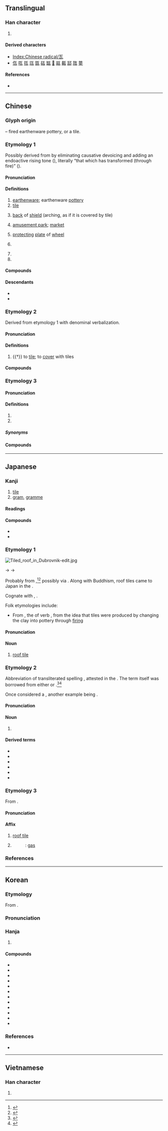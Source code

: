 {{character info}}
{{character info|⽡}}
==Translingual==
{{stroke order|type=animate}}

===Han character===
{{Han char|rn=98|rad=瓦|as=00|sn=5|snj=5|snm=4|four=10717|canj=MVNI|ids=⿵⿸⿱一𠄌㇈丶(G),⿵⿸⿱丅㇀㇈丶(HTJKV)}}

# {{mul-kangxi radical-def}}

====Derived characters====
* [[Index:Chinese radical/瓦]]
* [[佤]] [[咓]] [[㧚]] [[珁]] [[㽍]] [[砙]] [[缻]] [[𧧀]] [[䰛]] [[齀]] [[邷]] [[旊]] [[䉚]]

====References====
* {{Han ref|kx=0747.360|dkj=21438|dj=1156.050|hdz=21421.030|uh=74E6|ud=29926|bh=A5CB|bd=42443}}

----

==Chinese==
{{zh-forms|alt=𪜂}}

===Glyph origin===
{{Han etym}}
{{liushu|p}} – fired earthenware pottery, or a tile.

===Etymology 1===
Possibly derived from {{och-l|化|to transform}} by eliminating causative devoicing and adding an endoactive rising tone ({{zh-l|*上聲}}), literally “that which has transformed (through fire)” ({{zh-ref|Schuessler, 2007}}).

====Pronunciation====
{{zh-pron
|m=wǎ
|m-s=wa3
|dg=ва2
|c=ngaa5
|c-t=nga2
|g=ua3
|h=pfs=ngá;gd=nga3
|j=va2
|mb=uà
|md=nguâ/nguā
|md_note=nguâ - vernacular; nguā - literary
|mn=xm,zz,kh,tp,tn,sx,yl,hc,tc:hiā/qz,lk:hiǎ/km,mg:hōa/lk:hǒa/xm,qz:góa/óa
|mn_note=hiā/hiǎ/hōa/hǒa - vernacular; góa - literary; óa - literary (Zhangzhou, Taiwan), common variant (Xiamen, Quanzhou)
|mn-t=hia6/ua1
|mn-t_note=hia6 - vernacular; ua1 - literary
|w=3ngo
|x=ua3
|mc=1
|oc=1,1
|cat=n
}}

====Definitions====
{{zh-hanzi}}

# [[earthenware]]; earthenware [[pottery]]
# [[tile]] {{gloss|roof covering}}
# {{lb|zh|historical}} [[back]] of [[shield]] (arching, as if it is covered by tile)
# {{lb|zh|historical}} [[amusement park]]; [[market]]
# {{lb|zh|historical|dialectal}} [[protecting]] [[plate]] of [[wheel]]
# {{lb|zh|music}} {{zh-alt-name|土|[[earth]]}}
# {{n-g|Ancient placename in modern {{w|Hua County}}, [[Henan]].}}
# {{surname|zh}}

====Compounds====
{{zh-der|三瓦兩舍|三瓦四舍|上無片瓦遮身，下無立錐之地|丟下瓦磚兒，一個個要著地|丟磚料瓦|冰散瓦解|冰消瓦解|化瓦糧|南瓦子|反打瓦|吃瓦片兒|各人自掃檐前雪，莫管他家瓦上霜|各人自掃門前雪，休管他人瓦上霜|各人自掃門前雪，莫管他家瓦上霜|單浪瓦房子|土崩瓦解|土雞瓦犬|木瓦|大小金瓦寺|寧可玉碎，不為瓦全|寧可玉碎，不能瓦全|寧為玉碎，不為瓦全|小青瓦|屋瓦|弄瓦|弄瓦之喜|打瓦|明瓦|望風瓦解|朱瓦碧甍|朱甍碧瓦|板瓦|根椽片瓦|毀方瓦合|毀瓦畫墁|泥瓦匠|泥豬瓦狗|添磚加瓦|滴水瓦|片瓦根椽|片瓦無存|琉璃瓦|瓦全|瓦剌|瓦匠|瓦合|瓦合之卒|瓦器|瓦器蚌盤|瓦圈|瓦塊|瓦壟|瓦壟子|瓦子|瓦屋|瓦市|瓦影龜魚|瓦松|瓦棺篆鼎|瓦楞|瓦楞子|瓦楞帽|瓦楞紙|瓦溝|瓦灶繩床|瓦片|瓦獸|瓦當|瓦當文|瓦盆|瓦碴兒|瓦礫|瓦窯|瓦罐|瓦罐不離井上破|瓦舍|瓦解|瓦解冰泮|瓦解冰消|瓦解冰銷|瓦解土崩|瓦解星散|瓦解星飛|瓦解雲散|瓦釜之鳴|瓦釜雷鳴|瓷瓦兒|石棉瓦|破瓦頹垣|硯瓦|碧瓦|碧瓦朱甍|磚瓦|繩床瓦灶|纍瓦結繩|缸瓦|虛舟飄瓦|銅瓦|陶犬瓦雞|雷鳴瓦釜|青瓦臺|飛磚擲瓦|鴛鴦瓦|七十瓦上霜，八十不稀奇|瓦石峽|瓦埠|瓦下}}

====Descendants====
* {{desc|hmx-pro|*ŋʷæX||tile|bor=1}}
* {{desc|vi|ngói||tile|bor=1}}

===Etymology 2===
Derived from etymology 1 with denominal verbalization.

====Pronunciation====
{{zh-pron
|m=wà
|c=ngaa6
|c-t=nga2
|h=gd=nga3
|mn=xm:hiā/xm:gōa
|mn_note=hiā - vernacular; gōa - literary
|mn-t=huê7
|dial=n
|mc=2
|oc=n,2
|cat=v
}}

====Definitions====
{{zh-hanzi}}

# {{†}} to [[tile]]; to [[cover]] with tiles

====Compounds====
{{zh-der|瓦刀}}

===Etymology 3===

====Pronunciation====
{{zh-pron
|m=wǎ
|c=ngaa5
|h=gd=nga3
|md=nguā
|mn=ml:óa
|mn-t=ua1/ua2
|dial=n
|cat=cls
}}

====Definitions====
{{zh-hanzi}}

# {{zh-used2|t}}
# {{zh-short|瓦特|[[watt]]}}

=====Synonyms=====
{{zh-dial|瓦特}}

====Compounds====
{{zh-der|日內瓦|日內瓦公約|瓦特|瓦特表|薩爾瓦多|努瓦克肖特|瓦努阿圖|杜瓦|吐瓦魯|哈瓦那|伊洛瓦底江|催淚瓦斯|巴依阿瓦提|瓦斯|瓦斯中毒|瓦斯彈|瓦斯槍|瓦斯爐|瓦斯車|千瓦|千瓦時|史瓦濟蘭|天然瓦斯|密涅瓦|德拉瓦河|摩爾多瓦|毒瓦斯|液化瓦斯|液體瓦斯|納瓦|英阿瓦提|雅瓦|扎瓦|喀瓦克|瓦根基|阿瓦提|亞瓦格|斯里賈亞瓦德納普拉科特|窩瓦河|圖瓦|蘇瓦|阿瓦|赤瓦不剌海}}

{{zh-cat|Intermediate}}

----

==Japanese==

===Kanji===
{{ja-kanji|grade=|rs=瓦00}}
# [[tile]]
# [[gram]], [[gramme]]

====Readings====
{{ja-readings
|goon=げ<げ<ぐゑ
|kanon=が<ぐわ
|kun=かわら-<かはら-, グラム-
}}

====Compounds====
{{der-top|Compounds}}
* {{ja-r|瓦%解|が%かい|[[collapse]], [[downfall]]}}
* {{ja-r|瓦%礫|が%れき|[[rubble]], [[wreckage]]}}
{{der-bottom}}

===Etymology 1===
[[Image:Tiled roof in Dubrovnik-edit.jpg|thumb]]
{{ja-kanjitab|かわら|yomi=kun}}

{{IPAchar|/kapara/}} → {{IPAchar|/kaɸara/}} → {{IPAchar|/kawara/}}

Probably from {{der|ja|sa|sort=かわら|कपाल||cup, bowl, skull}},<ref name="DJR">{{R:Daijirin}}</ref><ref name="KDJ">{{R:Kokugo Dai Jiten}}</ref>  possibly via {{der|ja|ltc|sort=かわら|-}} {{ltc-l|迦波羅|id=2,1,1}}.  Along with Buddhism, roof tiles came to Japan in the {{w|Asuka period}}.

Cognate with {{m|ja|骨}}, {{m|ja|䯊|tr=kawara||a bone, particularly a covering bone such as a skull or kneecap}}.

Folk etymologies include:
* From {{m|ja|変わる|変わら|tr=kawara}}, the {{m|ja|未然形|tr=mizenkei||incomplete form}} of verb {{m|ja|変わる|tr=kawaru||to change}}, from the idea that tiles were produced by changing the clay into pottery through [[firing]]

====Pronunciation====
{{ja-pron|かわら|acc=0|acc_ref=DJR}}

====Noun====
{{ja-noun|かわら|hhira=かはら}}

# [[roof tile]]

===Etymology 2===
{{ja-kanjitab|yomi=irr|グラム}}

Abbreviation of transliterated {{ja-ateji|sort=くらむ'}} spelling {{ja-r|瓦%蘭%姆|グ%ラ%ム}}, attested in the {{w|Meiji period}}.  The term {{ja-r|グラム}} itself was borrowed from either {{bor|ja|en|gram}} or {{bor|ja|fr|gramme}}.<ref name="DJR">{{R:Daijirin}}</ref><ref name="KDJ">{{R:Kokugo Dai Jiten}}</ref>

Once considered a {{m|ja|国字|tr=kokuji||national character|pos=a kanji coined in Japan}}, another example being {{ja-r|瓲|トン|[[ton]], [[tonne]]}}.

====Pronunciation====
{{ja-pron|グラム|acc=1|acc_ref=DJR}}

====Noun====
{{ja-noun|グラム}}

# {{lb|ja|dated}} {{n-g|symbol for [[gram]], [[gramme]]}}

====Derived terms====
{{der-top|Terms derived from グラム}}
*{{ja-r|瓱|ミリグラム|[[milligram]], [[milligramme]]}}
*{{ja-r|甅|センチグラム|[[centigram]], [[centigramme]]}}
*{{ja-r|瓰|デシグラム|[[decigram]], [[decigramme]]}}
*{{ja-r|瓧|デカグラム|[[decagram]], [[decagramme]]}}
*{{ja-r|瓸|ヘクトグラム|[[hectogram]], [[hectogramme]]}}
*{{ja-r|瓩|キログラム|[[kilogram]], [[kilogramme]]}}
{{der-bottom}}

===Etymology 3===
{{ja-kanjitab|が|yomi=kanon}}

From {{der|ja|ltc|sort=か'|-}} {{ltc-l|瓦}}.

====Pronunciation====
{{ja-pron|が}}

====Affix====
{{ja-pos|affix|が|hhira=ぐわ}}

# [[roof tile]]
# {{n-g|Used phonetically.}}
#: {{ja-r|瓦斯|ガス}}: [[gas]]

===References===
<references/>

----

==Korean==

===Etymology===
From {{der|ko|ltc|-}} {{ltc-l|瓦|id=1}}.

{{collapse|
* {{hanja-dongguk|ᅌᅪᆼ〯|ngwǎ}}
* {{hanja-hunmong|와〯|wǎ|器皿}}
|Historical readings
|bg=#FFFFFF}}

===Pronunciation===
{{ko-hanja-pron|와}}

===Hanja===
{{ko-hanja-search}}
{{ko-hanja/new|기와|와}}

# {{hanja form of|와|[[roof tile]]}}

====Compounds====
{{der-top3|Compounds}}
* {{ko-l|와송|瓦松}}
* {{ko-l|와전|瓦傳}}
* {{ko-l|와해|瓦解}}
* {{ko-l|와기|瓦器}}
* {{ko-l|와가|瓦家}}
* {{ko-l|와력|瓦礫}}
* {{ko-l|와옥|瓦屋}}
* {{ko-l|와편|瓦片}}
* {{ko-l|와괴|瓦壞}}
* {{ko-l|연와|煉瓦}}
* {{ko-l|청와|靑瓦}}
* {{ko-l|청와대|靑瓦臺}}
{{der-bottom}}

===References===
* {{R:hanjadoc|7559}}

----

==Vietnamese==

===Han character===
{{vi-readings|reading=ngõa, ngói, ngoa|rs=瓦00}}

# {{rfdef|vi|sort=瓦00}}

[[Category:CJKV radicals| ]]